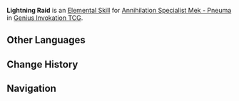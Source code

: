 {{Genius Invokation TCG Skill Infobox
|image      = Lightning Raid Character Card Skill.png
|type       = Elemental Skill
|character  = Annihilation Specialist Mek - Pneuma
|element    = Electro
|effect     = Deals 3 {{Color|Electro DMG}}.
|matching   = 3
|order      = 2
}}
'''Lightning Raid''' is an [[Character Card Elemental Skill|Elemental Skill]] for [[Annihilation Specialist Mek - Pneuma (Character Card)|Annihilation Specialist Mek - Pneuma]] in [[Genius Invokation TCG]].

==Other Languages==
{{Other Languages
|en       = Lightning Raid
|zhs      = 霆电掠袭
|zhs_rm   = 
|zht      = 霆電掠襲
|zht_rm   = 
|zh_tl    = 
|ja       = 雷霆の襲撃
|ja_rm    = Raitei no Shuugeki
|ja_tl    = Lightning Raid
|ko       = 벼락 강습
|ko_rm    = 
|ko_tl    = 
|es       = Embestida estruendosa
|es_tl    = Thunderous Onslaught
|fr       = Assaut foudroyant
|fr_tl    = Thunderstriking Assault
|ru       = Молниеносный налёт
|ru_tl    = 
|th       = Lightning Raid
|vi       = Lôi Điện Tập Kích
|vi_tl    = 
|de       = Blitzüberfall
|de_tl    = Lightning Raid
|id       = Lightning Raid
|pt       = Incursão Relâmpago
|pt_tl    = 
|tr       = Yıldırım Baskını
|tr_tl    = 
|it       = Incursione fulminante
|it_tl    = 
}}

==Change History==
{{Change History|4.7}}

==Navigation==
{{Genius Invokation TCG Skill Navbox|Annihilation Specialist Mek - Pneuma}}
